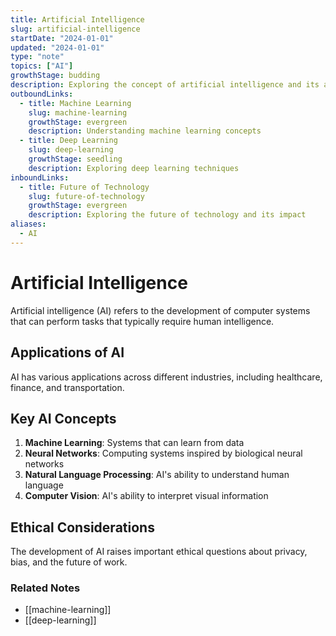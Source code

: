 ```yaml
---
title: Artificial Intelligence
slug: artificial-intelligence
startDate: "2024-01-01"
updated: "2024-01-01"
type: "note"
topics: ["AI"]
growthStage: budding
description: Exploring the concept of artificial intelligence and its applications
outboundLinks:
  - title: Machine Learning
    slug: machine-learning
    growthStage: evergreen
    description: Understanding machine learning concepts
  - title: Deep Learning
    slug: deep-learning
    growthStage: seedling
    description: Exploring deep learning techniques
inboundLinks:
  - title: Future of Technology
    slug: future-of-technology
    growthStage: evergreen
    description: Exploring the future of technology and its impact
aliases:
  - AI
---
```



# Artificial Intelligence

Artificial intelligence (AI) refers to the development of computer systems that can perform tasks that typically require human intelligence.

## Applications of AI

AI has various applications across different industries, including healthcare, finance, and transportation.

<RemoteImage
  src="https://res.cloudinary.com/dxj9qr5gj/image/upload/c_scale,f_auto,q_auto:good,w_1100/v1621764330/maggieappleton.com/notes/tools/IMG_74BF7CB1E720-1_xpci1a.jpg"
  alt="Example of AI visualization showing different applications"
  width="800px"
  framed
  showalt
/>

## Key AI Concepts

1. **Machine Learning**: Systems that can learn from data
2. **Neural Networks**: Computing systems inspired by biological neural networks
3. **Natural Language Processing**: AI's ability to understand human language
4. **Computer Vision**: AI's ability to interpret visual information

<RemoteImage
  src="https://res.cloudinary.com/dg3gyk0gu/image/upload/c_scale,f_auto,q_auto:good,w_1200/v1590958542/maggieappleton.com/notes/roam-garden/quickopen.gif"
  alt="Example of an AI system processing information"
  width="700px"
  showalt
/>

## Ethical Considerations

The development of AI raises important ethical questions about privacy, bias, and the future of work.

### Related Notes

* [[machine-learning]]
* [[deep-learning]]
